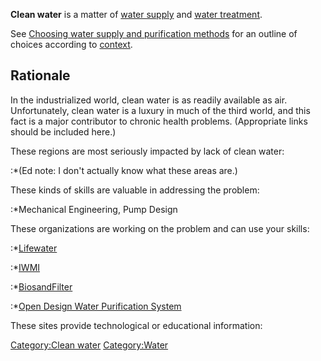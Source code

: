 '''Clean water''' is a matter of [[water supply]] and [[water treatment]].

See [[Choosing water supply and purification methods]] for an outline of choices according to [[context]].

== Rationale  ==

In the industrialized world, clean water is as readily available as air. Unfortunately, clean water is a luxury in much of the third world, and this fact is a major contributor to chronic health problems. (Appropriate links should be included here.) 

These regions are most seriously impacted by lack of clean water: 

:*(Ed note: I don't actually know what these areas are.)

These kinds of skills are valuable in addressing the problem: 

:*Mechanical Engineering, Pump Design

These organizations are working on the problem and can use your skills: 

:*[http://www.lifewater.ca/ Lifewater] 
:*[http://www.iwmi.cgiar.org/ IWMI] 
:*[http://www.raintree-foundation.org/AT/Appropirate_Technologies/Bio_Sand_Filter.html BiosandFilter]
:*[http://groups.google.com/group/open-design-water-purification-system Open Design Water Purification System]

These sites provide technological or educational information: 


{{Water navbox}}

{{stub}}

[[Category:Clean water]]
[[Category:Water]]
